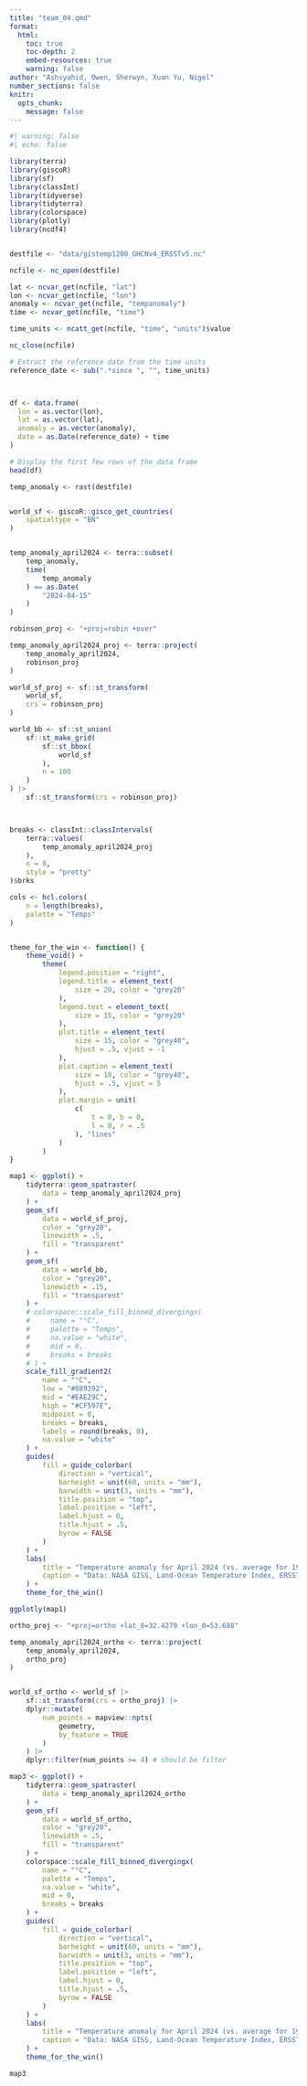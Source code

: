 ```yaml
---
title: "team_04.qmd"
format: 
  html:
    toc: true
    toc-depth: 2
    embed-resources: true
    warning: false
author: "Ashsyahid, Owen, Sherwyn, Xuan Yu, Nigel"
number_sections: false
knitr:
  opts_chunk:
    message: false
---
```



```r
#| warning: false
#| echo: false

library(terra)
library(giscoR)
library(sf)
library(classInt)
library(tidyverse)
library(tidyterra)
library(colorspace)
library(plotly)
library(ncdf4)


destfile <- "data/gistemp1200_GHCNv4_ERSSTv5.nc"

ncfile <- nc_open(destfile)

lat <- ncvar_get(ncfile, "lat")
lon <- ncvar_get(ncfile, "lon")
anomaly <- ncvar_get(ncfile, "tempanomaly")
time <- ncvar_get(ncfile, "time")

time_units <- ncatt_get(ncfile, "time", "units")$value

nc_close(ncfile)

# Extract the reference date from the time units
reference_date <- sub(".*since ", "", time_units)



df <- data.frame(
  lon = as.vector(lon),
  lat = as.vector(lat),
  anomaly = as.vector(anomaly),
  date = as.Date(reference_date) + time
)

# Display the first few rows of the data frame
head(df)

temp_anomaly <- rast(destfile)


world_sf <- giscoR::gisco_get_countries(
    spatialtype = "BN"
)


temp_anomaly_april2024 <- terra::subset(
    temp_anomaly,
    time(
        temp_anomaly
    ) == as.Date(
        "2024-04-15"
    )
)

robinson_proj <- "+proj=robin +over"

temp_anomaly_april2024_proj <- terra::project(
    temp_anomaly_april2024,
    robinson_proj
)

world_sf_proj <- sf::st_transform(
    world_sf,
    crs = robinson_proj
)

world_bb <- sf::st_union(
    sf::st_make_grid(
        sf::st_bbox(
            world_sf
        ),
        n = 100
    )
) |>
    sf::st_transform(crs = robinson_proj)



breaks <- classInt::classIntervals(
    terra::values(
        temp_anomaly_april2024_proj
    ),
    n = 8,
    style = "pretty"
)$brks

cols <- hcl.colors(
    n = length(breaks),
    palette = "Temps"
)


theme_for_the_win <- function() {
    theme_void() +
        theme(
            legend.position = "right",
            legend.title = element_text(
                size = 20, color = "grey20"
            ),
            legend.text = element_text(
                size = 15, color = "grey20"
            ),
            plot.title = element_text(
                size = 15, color = "grey40",
                hjust = .5, vjust = -1
            ),
            plot.caption = element_text(
                size = 10, color = "grey40",
                hjust = .5, vjust = 5
            ),
            plot.margin = unit(
                c(
                    t = 0, b = 0,
                    l = 0, r = .5
                ), "lines"
            )
        )
}

map1 <- ggplot() +
    tidyterra::geom_spatraster(
        data = temp_anomaly_april2024_proj
    ) +
    geom_sf(
        data = world_sf_proj,
        color = "grey20",
        linewidth = .5,
        fill = "transparent"
    ) +
    geom_sf(
        data = world_bb,
        color = "grey20",
        linewidth = .15,
        fill = "transparent"
    ) +
    # colorspace::scale_fill_binned_divergingx(
    #     name = "°C",
    #     palette = "Temps",
    #     na.value = "white",
    #     mid = 0,
    #     breaks = breaks
    # ) +
    scale_fill_gradient2(
        name = "°C",
        low = "#089392",
        mid = "#EAE29C",
        high = "#CF597E",
        midpoint = 0,
        breaks = breaks,
        labels = round(breaks, 0),
        na.value = "white"
    ) +
    guides(
        fill = guide_colorbar(
            direction = "vertical",
            barheight = unit(60, units = "mm"),
            barwidth = unit(3, units = "mm"),
            title.position = "top",
            label.position = "left",
            label.hjust = 0,
            title.hjust = .5,
            byrow = FALSE
        )
    ) +
    labs(
        title = "Temperature anomaly for April 2024 (vs. average for 1950-1980)",
        caption = "Data: NASA GISS, Land-Ocean Temperature Index, ERSSTv5, 1200km smoothing"
    ) +
    theme_for_the_win()

ggplotly(map1)

ortho_proj <- "+proj=ortho +lat_0=32.4279 +lon_0=53.688"

temp_anomaly_april2024_ortho <- terra::project(
    temp_anomaly_april2024,
    ortho_proj
)


world_sf_ortho <- world_sf |>
    sf::st_transform(crs = ortho_proj) |>
    dplyr::mutate(
        num_points = mapview::npts(
            geometry,
            by_feature = TRUE
        )
    ) |>
    dplyr::filter(num_points >= 4) # should be filter

map3 <- ggplot() +
    tidyterra::geom_spatraster(
        data = temp_anomaly_april2024_ortho
    ) +
    geom_sf(
        data = world_sf_ortho,
        color = "grey20",
        linewidth = .5,
        fill = "transparent"
    ) +
    colorspace::scale_fill_binned_divergingx(
        name = "°C",
        palette = "Temps",
        na.value = "white",
        mid = 0,
        breaks = breaks
    ) +
    guides(
        fill = guide_colorbar(
            direction = "vertical",
            barheight = unit(60, units = "mm"),
            barwidth = unit(3, units = "mm"),
            title.position = "top",
            label.position = "left",
            label.hjust = 0,
            title.hjust = .5,
            byrow = FALSE
        )
    ) +
    labs(
        title = "Temperature anomaly for April 2024 (vs. average for 1950-1980)",
        caption = "Data: NASA GISS, Land-Ocean Temperature Index, ERSSTv5, 1200km smoothing"
    ) +
    theme_for_the_win()

map3
```